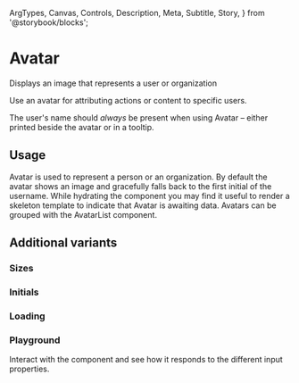   ArgTypes,
  Canvas,
  Controls,
  Description,
  Meta,
  Subtitle,
  Story,
} from '@storybook/blocks';


# Avatar

<Meta of={AvatarStories} />

<Subtitle>Displays an image that represents a user or organization</Subtitle>

Use an avatar for attributing actions or content to specific users.

The user's name should _always_ be present when using Avatar – either printed beside the avatar or in a tooltip.

<Canvas>
  <Story of={AvatarStories.Standard} />
</Canvas>

<ArgTypes of={AvatarStories} />

## Usage

Avatar is used to represent a person or an organization. By default the avatar shows an image and gracefully falls back to the first initial of the username. While hydrating the component you may find it useful to render a skeleton template to indicate that Avatar is awaiting data. Avatars can be grouped with the AvatarList component.

## Additional variants

### Sizes

<Description of={AvatarStories.Sizes} />

<Story of={AvatarStories.Sizes} />

### Initials

<Description of={AvatarStories.Initials} />

<Story of={AvatarStories.Initials} />

### Loading

<Description of={AvatarStories.Loading} />

<Story of={AvatarStories.Loading} />

### Playground

Interact with the component and see how it responds to the different input properties.

<Canvas>
  <Story of={AvatarStories.Controls} />
</Canvas>

<Controls of={AvatarStories.Controls} />
